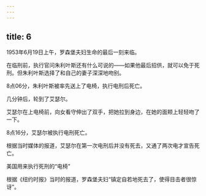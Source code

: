 ```yaml
---
---
---
```

title: 6
---



1953年6月19日上午，罗森堡夫妇生命的最后一刻来临。

在临刑前，执行官问朱利叶斯还有什么可说的——如果他最后招供，就可以免于死刑。但朱利叶斯选择了和自己的妻子深深地吻别。

8点06分，朱利叶斯被率先送上了电椅，执行电刑后死亡。

几分钟后，轮到了艾瑟尔。

艾瑟尔在上电椅前，向女看守伸出了双手，把她拉到身边，在她的面颊上轻轻吻了一下。

8点16分，艾瑟尔被执行电刑死亡。

根据当时媒体的报道，艾瑟尔在第一次电刑后并没有死去，又通了两次电才宣告死亡。

美国用来执行死刑的“电椅”



根据《纽约时报》当时的报道，罗森堡夫妇“镇定自若地死去了，使得目击者很惊讶”。